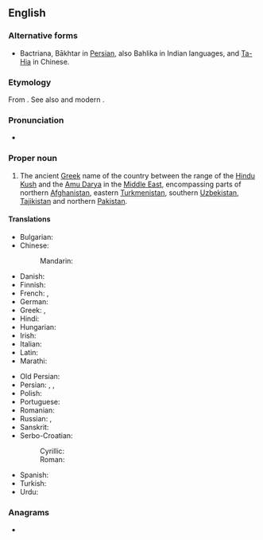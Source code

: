 {{also|Báctria}}
==English==
{{wikipedia}}

===Alternative forms===
* Bactriana, Bākhtar in [[Persian]], also Bahlika in Indian languages, and [[Ta-Hia]] in Chinese.

===Etymology===
From {{der|en|grc|Βακτριανή}}. See also {{der|en|peo|𐎲𐎠𐎧𐎫𐎼𐎡𐏁|ts=bâxtriš}} and modern {{cog|fa|باختر|tr=bâxtar}}.

===Pronunciation===
* {{a|UK}} {{IPA|en|/ˈbæktɹɪə/}}

===Proper noun===
{{en-proper noun}}

# The ancient [[Greek]] name of the country between the range of the [[Hindu Kush]] and the [[Amu Darya]] in the [[Middle East]], encompassing parts of northern [[Afghanistan]], eastern [[Turkmenistan]], southern [[Uzbekistan]], [[Tajikistan]] and northern [[Pakistan]].

====Translations====
{{trans-top|Greek name for ancient country}}
* Bulgarian: {{t|bg|Бактрия|f}}
* Chinese:
*: Mandarin: {{t+|cmn|大夏|tr=Dàxià}}
* Danish: {{t|da|Baktrien}}
* Finnish: {{t+|fi|Baktria}}
* French: {{t+|fr|Bactriane|f}}, {{t+|fr|Bactrie|f}}
* German: {{t|de|Baktrien|n}}
* Greek: {{t+|el|Βακτριανή|f}}, {{t+|el|Βακτρία|f}}
* Hindi: {{t+|hi|वाह्लीक|m}}
* Hungarian: {{t|hu|Baktria}}
* Irish: {{t|ga|an Bhaictria|f}}
* Italian: {{t|it|Battria}}
* Latin: {{t|la|Bactria|f}}
* Marathi: {{t|mr|बॅक्ट्रिया}}
{{trans-mid}}
* Old Persian: {{t|peo|𐎲𐎠𐎧𐎫𐎼𐎡𐏁|ts=bāxtriš|sc=Xpeo}}
* Persian: {{t+|fa|باختر|tr=bâxtar}}, {{t+|fa|بلخ|tr=balx}}, {{t|fa|طخارستان|tr=toxârestân}}
* Polish: {{t+|pl|Baktria|f}}
* Portuguese: {{t|pt|Báctria|f}}
* Romanian: {{t|ro|Bactria|f}}
* Russian: {{t+|ru|Бактрия|f}}, {{t|ru|Бактриана|f}}
* Sanskrit: {{t+|sa|वाह्लीक}}
* Serbo-Croatian:
*: Cyrillic: {{t|sh|Бактрија|f}}
*: Roman: {{t|sh|Baktrija|f}}
* Spanish: {{t|es|Bactriana|f}}
* Turkish: {{t|tr|Baktria}}
* Urdu: {{t|ur|باختر|tr=bāxtar}}
{{trans-bottom}}

===Anagrams===
* {{anagrams|en|a=aabcirt|bait car}}
